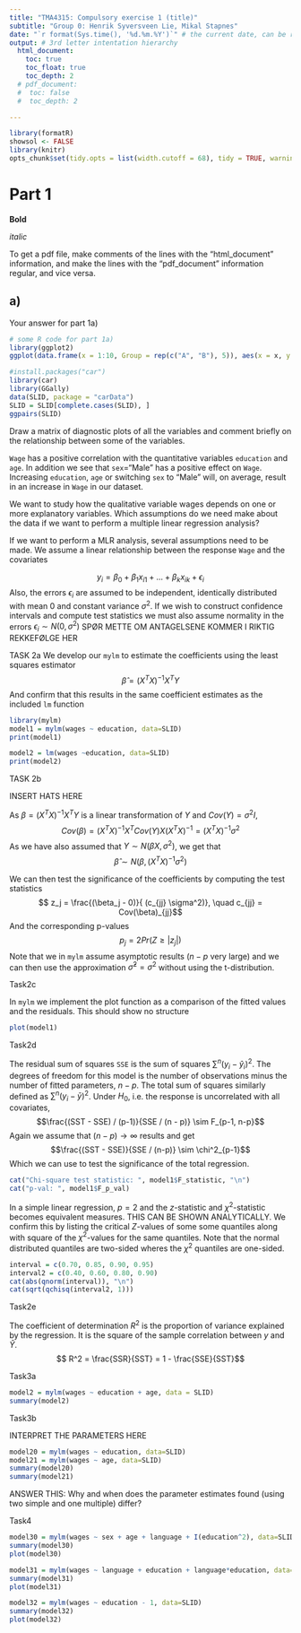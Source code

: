 ```yaml
--- 
title: "TMA4315: Compulsory exercise 1 (title)" 
subtitle: "Group 0: Henrik Syversveen Lie, Mikal Stapnes" 
date: "`r format(Sys.time(), '%d.%m.%Y')`" # the current date, can be regular text as well
output: # 3rd letter intentation hierarchy
  html_document:
    toc: true
    toc_float: true
    toc_depth: 2
  # pdf_document:
  #  toc: false
  #  toc_depth: 2

---
```


```r
library(formatR)
showsol <- FALSE
library(knitr)
opts_chunk$set(tidy.opts = list(width.cutoff = 68), tidy = TRUE, warning = FALSE, error = FALSE, message = FALSE, echo = TRUE)
```

# Part 1

**Bold**

_italic_

To get a pdf file, make comments of the lines with the "html_document" information, and make the lines with the "pdf_document" information regular, and vice versa.

## a)

Your answer for part 1a)

```r
# some R code for part 1a)
library(ggplot2)
ggplot(data.frame(x = 1:10, Group = rep(c("A", "B"), 5)), aes(x = x, y = x, col = Group)) + geom_point() + theme_bw()
```


```r
#install.packages("car")
library(car)
library(GGally)
data(SLID, package = "carData")
SLID = SLID[complete.cases(SLID), ]
ggpairs(SLID)
```

Draw a matrix of diagnostic plots of all the variables and comment briefly on the relationship between some of the variables. 

`Wage` has a positive correlation with the quantitative variables `education` and `age`. In addition we see that `sex`="Male" has a positive effect on `Wage`. Increasing `education`, `age` or switching `sex` to "Male" will, on average, result in an increase in `Wage` in our dataset. 


We want to study how the qualitative variable wages depends on one or more explanatory variables. Which
assumptions do we need make about the data if we want to perform a multiple linear regression analysis?

If we want to perform a MLR analysis, several assumptions need to be made. We assume a linear relationship between the response `Wage` and the covariates

$$ y_i = \beta_0 + \beta_1 x_{i1} + ... + \beta_k x_{ik} + \epsilon_i $$
Also, the errors $\epsilon_i$ are assumed to be independent, identically distributed with mean $0$ and constant variance $\sigma^2$. If we wish to construct confidence intervals and compute test statistics we must also assume normality in the errors $\epsilon_i \sim N(0, \sigma^2)$
SPØR METTE OM ANTAGELSENE KOMMER I RIKTIG REKKEFØLGE HER

TASK 2a
We develop our `mylm` to estimate the coefficients using the least squares estimator
$$ \hat{\beta} = (X^T X)^{-1} X^T Y $$
And confirm that this results in the same coefficient estimates as the included `lm` function
```r
library(mylm)
model1 = mylm(wages ~ education, data=SLID)
print(model1)

model2 = lm(wages ~education, data=SLID)
print(model2)
```

TASK 2b

INSERT HATS HERE

As $\beta = (X^T X)^{-1} X^T Y$ is a linear transformation of $Y$ and $Cov(Y) = \sigma^2 I$, 
$$Cov(\beta) = (X^T X)^{-1} X^T Cov(Y) X (X^T X)^{-1} = (X^T X)^{-1} \sigma^2$$
As we have also assumed that $Y \sim N(\beta X, \sigma^2)$, we get that
$$ \hat{\beta} \sim N(\beta, (X^T X)^{-1} \sigma^2) $$

We can then test the significance of the coefficients by computing the test statistics 
$$ z_j = \frac{(\beta_j - 0)}{ (c_{jj} \sigma^2)}, \quad c_{jj} = Cov(\beta)_{jj}$$
And the corresponding p-values 
$$ p_j = 2 Pr(Z \geq  | z_j |) $$
Note that we in `mylm` assume asymptotic results ($n - p$ very large) and we can then use the approximation $\hat{\sigma}^2 = \sigma^2$ without using the t-distribution.

Task2c

In `mylm` we implement the plot function as a comparison of the fitted values and the residuals. This should show no structure
```r
plot(model1)
```


Task2d

The residual sum of squares `SSE` is the sum of squares  $\sum^n (y_i - \hat{y}_i)^2$. The degrees of freedom for this model is the number of observations minus the number of fitted parameters, $n - p$. The total sum of squares similarly defined as $\sum^n (y_i - \bar{y})^2$. Under $H_0$, i.e. the response is uncorrelated with all covariates, 
$$\frac{(SST - SSE) / (p-1)}{SSE / (n - p)} \sim F_{p-1, n-p}$$
Again we assume that $(n - p) \rightarrow \infty$ results and get 
$$\frac{(SST - SSE)}{SSE / (n-p)} \sim \chi^2_{p-1}$$
Which we can use to test the significance of the total regression. 
```r
cat("Chi-square test statistic: ", model1$F_statistic, "\n")
cat("p-val: ", model1$F_p_val)
```
In a simple linear regression, $p = 2$ and the $z$-statistic and $\chi^2$-statistic becomes equivalent measures. THIS CAN BE SHOWN ANALYTICALLY. We confirm this by listing the critical $Z$-values of some some quantiles along with square of the $\chi^2$-values for the same quantiles. Note that the normal distributed quantiles are two-sided wheres the $\chi^2$ quantiles are one-sided. 
```r
interval = c(0.70, 0.85, 0.90, 0.95)
interval2 = c(0.40, 0.60, 0.80, 0.90)
cat(abs(qnorm(interval)), "\n")
cat(sqrt(qchisq(interval2, 1)))
```

Task2e

The coefficient of determination $R^2$ is the proportion of variance explained by the regression.  It is the square of the sample correlation between $y$ and $\hat{Y}$. 
$$ R^2 = \frac{SSR}{SST} = 1 - \frac{SSE}{SST}$$

Task3a

```r
model2 = mylm(wages ~ education + age, data = SLID)
summary(model2)
```

Task3b

INTERPRET THE PARAMETERS HERE

```r
model20 = mylm(wages ~ education, data=SLID)
model21 = mylm(wages ~ age, data=SLID)
summary(model20)
summary(model21)
```

ANSWER THIS: Why and when does the parameter estimates found (using two simple and one multiple) differ? 

Task4

```r
model30 = mylm(wages ~ sex + age + language + I(education^2), data=SLID)
summary(model30)
plot(model30)
```

```r
model31 = mylm(wages ~ language + education + language*education, data=SLID)
summary(model31)
plot(model31)
```

```r
model32 = mylm(wages ~ education - 1, data=SLID)
summary(model32)
plot(model32)
```










